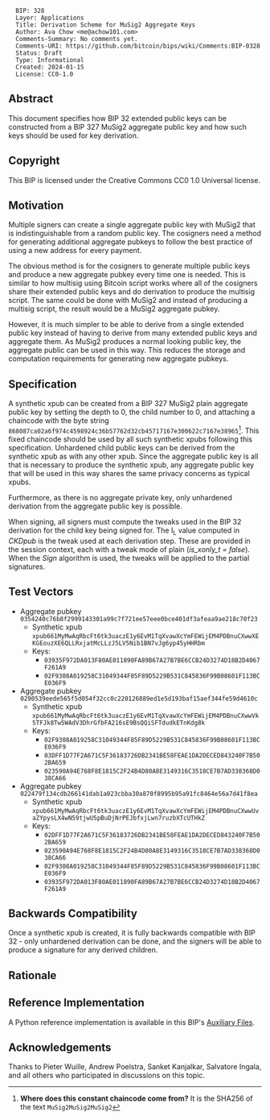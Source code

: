 <pre>
  BIP: 328
  Layer: Applications
  Title: Derivation Scheme for MuSig2 Aggregate Keys
  Author: Ava Chow <me@achow101.com>
  Comments-Summary: No comments yet.
  Comments-URI: https://github.com/bitcoin/bips/wiki/Comments:BIP-0328
  Status: Draft
  Type: Informational
  Created: 2024-01-15
  License: CC0-1.0
</pre>

==Abstract==

This document specifies how BIP 32 extended public keys can be constructed from a BIP 327 MuSig2
aggregate public key and how such keys should be used for key derivation.

==Copyright==

This BIP is licensed under the Creative Commons CC0 1.0 Universal license.

==Motivation==

Multiple signers can create a single aggregate public key with MuSig2 that is indistinguishable
from a random public key. The cosigners need a method for generating additional aggregate pubkeys
to follow the best practice of using a new address for every payment.

The obvious method is for the cosigners to generate multiple public keys and produce a
new aggregate pubkey every time one is needed. This is similar to how multisig using Bitcoin script
works where all of the cosigners share their extended public keys and do derivation to produce
the multisig script. The same could be done with MuSig2 and instead of producing a multisig script,
the result would be a MuSig2 aggregate pubkey.

However, it is much simpler to be able to derive from a single extended public key instead of having
to derive from many extended public keys and aggregate them. As MuSig2 produces a normal looking
public key, the aggregate public can be used in this way. This reduces the storage and computation
requirements for generating new aggregate pubkeys.

==Specification==

A synthetic xpub can be created from a BIP 327 MuSig2 plain aggregate public key by setting
the depth to 0, the child number to 0, and attaching a chaincode with the byte string
<tt>868087ca02a6f974c4598924c36b57762d32cb45717167e300622c7167e38965</tt><ref>'''Where does this
constant chaincode come from?''' It is the SHA256 of the text <tt>MuSig2MuSig2MuSig2</tt></ref>.
This fixed chaincode should be used by all such synthetic xpubs following this specification.
Unhardened child public keys can be derived from the synthetic xpub as with any other xpub. Since
the aggregate public key is all that is necessary to produce the synthetic xpub, any aggregate
public key that will be used in this way shares the same privacy concerns as typical xpubs.

Furthermore, as there is no aggregate private key, only unhardened derivation from the aggregate
public key is possible.

When signing, all signers must compute the tweaks used in the BIP 32 derivation for the child key
being signed for. The I<sub>L</sub> value computed in ''CKDpub'' is the tweak used at each
derivation step. These are provided in the session context, each with a tweak mode of plain
(''is_xonly_t = false''). When the ''Sign'' algorithm is used, the tweaks will be applied to the
partial signatures.

==Test Vectors==

* Aggregate pubkey <tt>0354240c76b8f2999143301a99c7f721ee57eee0bce401df3afeaa9ae218c70f23</tt>
** Synthetic xpub <tt>xpub661MyMwAqRbcFt6tk3uaczE1y6EvM1TqXvawXcYmFEWijEM4PDBnuCXwwXEKGEouzXE6QLLRxjatMcLLzJ5LV5Nib1BN7vJg6yp45yHHRbm</tt>
** Keys:
*** <tt>03935F972DA013F80AE011890FA89B67A27B7BE6CCB24D3274D18B2D4067F261A9</tt>
*** <tt>02F9308A019258C31049344F85F89D5229B531C845836F99B08601F113BCE036F9</tt>
* Aggregate pubkey <tt>0290539eede565f5d054f32cc0c220126889ed1e5d193baf15aef344fe59d4610c</tt>
** Synthetic xpub <tt>xpub661MyMwAqRbcFt6tk3uaczE1y6EvM1TqXvawXcYmFEWijEM4PDBnuCXwwVk5TFJk8Tw5WAdV3DhrGfbFA216sE9BsQQiSFTdudkETnKdg8k</tt>
** Keys:
*** <tt>02F9308A019258C31049344F85F89D5229B531C845836F99B08601F113BCE036F9</tt>
*** <tt>03DFF1D77F2A671C5F36183726DB2341BE58FEAE1DA2DECED843240F7B502BA659</tt>
*** <tt>023590A94E768F8E1815C2F24B4D80A8E3149316C3518CE7B7AD338368D038CA66</tt>
* Aggregate pubkey <tt>022479f134cdb266141dab1a023cbba30a870f8995b95a91fc8464e56a7d41f8ea</tt>
** Synthetic xpub <tt>xpub661MyMwAqRbcFt6tk3uaczE1y6EvM1TqXvawXcYmFEWijEM4PDBnuCXwwUvaZYpysLX4wN59tjwU5pBuDjNrPEJbfxjLwn7ruzbXTcUTHkZ</tt>
** Keys:
*** <tt>02DFF1D77F2A671C5F36183726DB2341BE58FEAE1DA2DECED843240F7B502BA659</tt>
*** <tt>023590A94E768F8E1815C2F24B4D80A8E3149316C3518CE7B7AD338368D038CA66</tt>
*** <tt>02F9308A019258C31049344F85F89D5229B531C845836F99B08601F113BCE036F9</tt>
*** <tt>03935F972DA013F80AE011890FA89B67A27B7BE6CCB24D3274D18B2D4067F261A9</tt>

==Backwards Compatibility==

Once a synthetic xpub is created, it is fully backwards compatible with BIP 32 - only unhardened
derivation can be done, and the signers will be able to produce a signature for any derived children.

==Rationale==

<references/>

==Reference Implementation==

A Python reference implementation is available in this BIP's [[bip-0328|Auxiliary Files]].

==Acknowledgements==

Thanks to Pieter Wuille, Andrew Poelstra, Sanket Kanjalkar, Salvatore Ingala, and all others who
participated in discussions on this topic.
